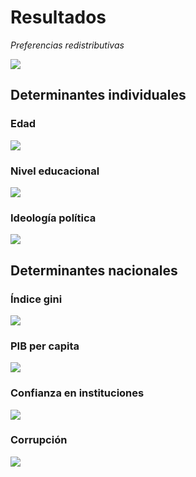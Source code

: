 
# Resultados

*Preferencias redistributivas*

![](https://justicia-distributiva.github.io/pref-redis-la-colmex/output/graphs/Figure3.jpg)

## Determinantes individuales

### Edad

![](https://justicia-distributiva.github.io/pref-redis-la-colmex/output/graphs/Figure10.jpg)

### Nivel educacional

![](https://justicia-distributiva.github.io/pref-redis-la-colmex/output/graphs/Figure8.jpg)

### Ideología política

![](https://justicia-distributiva.github.io/pref-redis-la-colmex/output/graphs/Figure9.jpg)

## Determinantes nacionales

### Índice gini

![](https://justicia-distributiva.github.io/pref-redis-la-colmex/output/graphs/Figure4.jpg)

### PIB per capita

![](https://justicia-distributiva.github.io/pref-redis-la-colmex/output/graphs/Figure5.jpg)

### Confianza en instituciones

![](https://justicia-distributiva.github.io/pref-redis-la-colmex/output/graphs/Figure7.jpg)

### Corrupción

![](https://justicia-distributiva.github.io/pref-redis-la-colmex/output/graphs/Figure6.jpg)
